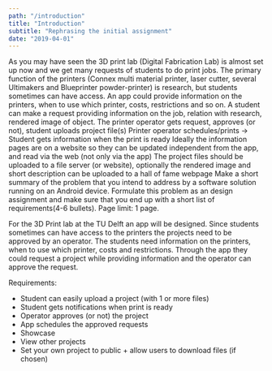 ```yaml
---
path: "/introduction"
title: "Introduction"
subtitle: "Rephrasing the initial assignment"
date: "2019-04-01"
---
```


As you may have seen the 3D print lab (Digital Fabrication Lab) is almost set up now and we get many requests of students to do print jobs. The primary function of the printers (Connex multi material printer, laser cutter, several Ultimakers and Blueprinter powder-printer) is research, but students sometimes can have access. An app could provide information on the printers, when to use which printer, costs, restrictions and so on. A student can make a request providing information on the job, relation with research, rendered image of object.
The printer operator gets request, approves (or not), student uploads project file(s)
Printer operator schedules/prints → Student gets information when the print is ready
Ideally the information pages are on a website so they can be updated independent from the app, and read via the web (not only via the app)
The project files should be uploaded to a file server (or website), optionally the rendered image and short description can be uploaded to a hall of fame webpage
Make a short summary of the problem that you intend to address by a software solution running on an Android device. Formulate this problem as an design assignment and make sure that you end up with a short list of requirements(4-6 bullets).
Page limit: 1 page.

For the 3D Print lab at the TU Delft an app will be designed. Since students sometimes can have access to the printers the projects need to be approved by an operator. The students need information on the printers, when to use which printer, costs and restrictions. Through the app they could request a project while providing information and the operator can approve the request.

Requirements:

- Student can easily upload a project (with 1 or more files)
- Student gets notifications when print is ready
- Operator approves (or not) the project
- App schedules the approved requests
- Showcase
- View other projects
- Set your own project to public + allow users to download files (if chosen)
